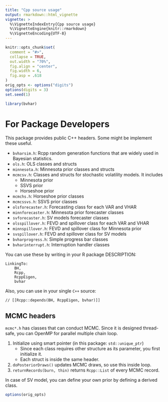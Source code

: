 ```yaml
---
title: "Cpp source usage"
output: rmarkdown::html_vignette
vignette: >
  %\VignetteIndexEntry{Cpp source usage}
  %\VignetteEngine{knitr::rmarkdown}
  %\VignetteEncoding{UTF-8}
---
```


```r
knitr::opts_chunk$set(
  comment = "#>",
  collapse = TRUE,
  out.width = "70%",
  fig.align = "center",
  fig.width = 6,
  fig.asp = .618
)
orig_opts <- options("digits")
options(digits = 3)
set.seed(1)
```

```r
library(bvhar)
```

# For Package Developers

This package provides public C++ headers. Some might be implement these useful.

- `bvharsim.h`: Rcpp random generation functions that are widely used in Bayesian statistics.
- `ols.h`: OLS classes and structs
- `minnesota.h`: Minnesota prior classes and structs
- `mcmcsv.h`: Classes and structs for stochastic volatility models. It includes
    - Minnesota prior
    - SSVS prior
    - Horseshoe prior
- `mcmchs.h`: Horseshoe prior classes
- `mcmcssvs.h`: SSVS prior classes
- `olsforecaster.h`: Forecasting class for each VAR and VHAR
- `minnforecaster.h`: Minnesota prior forecaster classes
- `svforecaster.h`: SV models forecaster classes
- `olsspillover.h`: FEVD and spillover class for each VAR and VHAR
- `minnspillover.h`: FEVD and spillover class for Minnesota prior
- `svspillover.h`: FEVD and spillover class for SV models
- `bvharprogress.h`: Simple progress bar classes
- `bvharinterrupt.h`: Interruption handler classes

You can use these by writing in your R package DESCRIPTION:

```
LinkingTo: 
    BH,
    Rcpp,
    RcppEigen,
    bvhar
```

Also, you can use in your single `C++` source:

```
// [[Rcpp::depends(BH, RcppEigen, bvhar)]]
```

## MCMC headers

`mcmc*.h` has classes that can conduct MCMC.
Since it is designed thread-safe, you can OpenMP for parallel multiple chain loop.

1. Initialize using smart pointer (in this package: `std::unique_ptr`)
    - Since each class requires other structure as its parameter, you first initialize it.
    - Each struct is inside the same header.
2. `doPosteriorDraws()` updates MCMC draws, so use this inside loop.
3. `returnRecords(burn, thin)` returns `Rcpp::List` of every MCMC record.

In case of SV model, you can define your own prior by defining a derived class.

```r
options(orig_opts)
```
